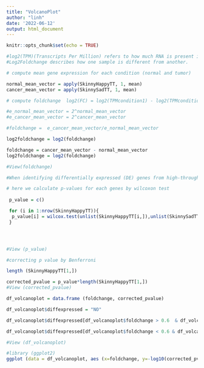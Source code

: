 ```yaml
---
title: "VolcanoPlot"
author: "linh"
date: '2022-06-12'
output: html_document
---
```


```r
knitr::opts_chunk$set(echo = TRUE)
```

```r

#log2(TPM)(Transcripts Per Million) refers to how much RNA is present in a sample.
#Log2Foldchange describes how one sample is different from another.

# compute mean gene expression for each condition (normal and tumor)

normal_mean_vector = apply(SkinnyHappyTT, 1, mean)
cancer_mean_vector = apply(SkinnySadTT, 1, mean)

# compute foldchange  log2(FC) = log2(TPMcondition1) - log2(TPMcondition2) = log2(TPMcondition1/TPMcondition2)

#e_normal_mean_vector = 2^normal_mean_vector
#e_cancer_mean_vector = 2^cancer_mean_vector

#foldchange =  e_cancer_mean_vector/e_normal_mean_vector

log2foldchange = log2(foldchange)

foldchange = cancer_mean_vector - normal_mean_vector
log2foldchange = log2(foldchange)

#View(foldchange)

```


```r

#When identifying differentially expressed (DE) genes from high-throughput gene expression measurements, we would like to take both statistical significance (such as P-value) and biological relevance (such as fold change) into consideration 

# here we calculate p-values for each genes by wilcoxon test
 
 p_value = c()

 for (i in 1:nrow(SkinnyHappyTT)){
  p_value[i] = wilcox.test(unlist(SkinnyHappyTT[i,]),unlist(SkinnySadTT[i,]),paired = TRUE )$p.value
 }




#View (p_value) 

#correcting p value by Benferroni 

length (SkinnyHappyTT[1,])

corrected_pvalue = p_value*length(SkinnyHappyTT[1,])
#View (corrected_pvalue)


```



```r


df_volcanoplot = data.frame (foldchange, corrected_pvalue)

df_volcanoplot$diffexpressed = "NO"

df_volcanoplot$diffexpressed[df_volcanoplot$foldchange > 0.6  & df_volcanoplot$corrected_pvalue < 0.05]= "UP"

df_volcanoplot$diffexpressed[df_volcanoplot$foldchange < 0.6 & df_volcanoplot$corrected_pvalue < 0.05]= "DOWN"

#View (df_volcanoplot)

#library (ggplot2)
ggplot (data = df_volcanoplot, aes (x=foldchange, y=-log10(corrected_pvalue), col = diffexpressed)) + geom_point() + theme_minimal() + scale_color_manual(values = c ("blue","black", "red"))+ theme (text=element_text(size = 8))

```





